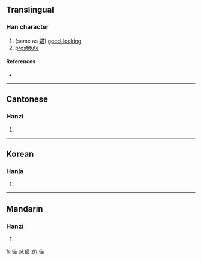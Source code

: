 ==Translingual==

===Han character===
{{Han char|rn=9|rad=人|as=09|sn=11|four=|canj=OTW|ids=⿰亻苗}}

# (same as [[媌]]) [[good-looking]]
# [[prostitute]]

====References====
* {{Han ref|kx=0106.150|hdz=10186.150|uh=3464|ud=13412}}

----

==Cantonese==

===Hanzi===
{{yue-hanzi|jyut=[[miu4]]|y=miu4}}

# {{defn|lang=yue|sort=人09}}

----

==Korean==

===Hanja===
{{ko-hanja|hangeul=묘|rv=myo|mr=myo|y=myo}}

# {{defn|lang=ko|sort=人09}}

----

==Mandarin==

===Hanzi===
{{cmn-hanzi|pin=[[miáo]] ([[miao2]])|wg=miao<sup>2</sup>}}

# {{defn|lang=cmn|sort=人09}}

[[fr:㑤]]
[[pl:㑤]]
[[zh:㑤]]